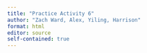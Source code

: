 ```yaml
---
title: "Practice Activity 6"
author: "Zach Ward, Alex, Yiling, Harrison"
format: html
editor: source
self-contained: true
---
```


